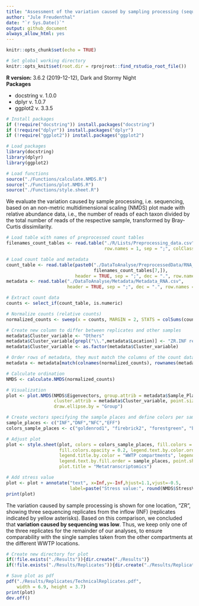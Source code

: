 ```yaml
---
title: "Assessment of the variation caused by sampling processing (sequencing)"  
author: "Jule Freudenthal"  
date: "`r Sys.Date()`"  
output: github_document
always_allow_html: yes
---
```

```r
knitr::opts_chunk$set(echo = TRUE)

# Set global working directory
knitr::opts_knit$set(root.dir = rprojroot::find_rstudio_root_file())
```

**R version:** 3.6.2 (2019-12-12), Dark and Stormy Night  
**Packages**

* docstring v. 1.0.0 
* dplyr v. 1.0.7  
* ggplot2 v. 3.3.5  

```r
# Install packages
if (!require("docstring")) install.packages("docstring")
if (!require("dplyr")) install.packages("dplyr")
if (!require("ggplot2")) install.packages("ggplot2")
```
```r
# Load packages
library(docstring)
library(dplyr)
library(ggplot2)

# Load functions
source("./Functions/calculate.NMDS.R")
source("./Functions/plot.NMDS.R")
source("./Functions/style.sheet.R")
```

We evaluate the variation caused by sample processing, i.e. sequencing, based on an non-metric multidimensional scaling (NMDS) plot made with relative abundance data, i.e., the number of reads of each taxon divided by the total number of reads of the respective sample, transformed by Bray-Curtis dissimilarity.

```r
# Load table with names of preprocessed count tables
filenames_count_tables <- read.table("./R/Lists/Preprocessing_data.csv", header = TRUE, 
                                     row.names = 1, sep = ";", colClasses = "character")

# Load count table and metadata
count_table <- read.table(paste0("./DataToAnalyse/PreprocessedData/RNA_" , 
                                 filenames_count_tables[7,]), 
                          header = TRUE, sep = ";", dec = ".", row.names = 1)
metadata <- read.table("./DataToAnalyse/Metadata/Metadata_RNA.csv", 
                       header = TRUE, sep = ";", dec = ".", row.names = 1)

# Extract count data 
counts <- select_if(count_table, is.numeric)

# Normalize counts (relative counts)
normalized_counts <- sweep(x = counts, MARGIN = 2, STATS = colSums(counts), FUN = '/')

# Create new column to differ between replicates and other samples
metadata$Cluster_variable <- "Others"
metadata$Cluster_variable[grepl("\\.",metadata$Location)] <- "ZR.INF replicates"
metadata$Cluster_variable <- as.factor(metadata$Cluster_variable)

# Order rows of metadata, they must match the columns of the count data
metadata <- metadata[match(colnames(normalized_counts), rownames(metadata)),]

# Calculate ordination
NMDS <- calculate.NMDS(normalized_counts) 

# Visualization
plot <- plot.NMDS(NMDS$Eigenvectors, group.attrib = metadata$Sample_Place, 
                  cluster.attrib = metadata$Cluster_variable, point.size = 2, 
                  draw.ellipse.by = "Group")

# Create vectors specifying the sample places and define colors per sample place
sample_places <- c("INF","DNF","NFC","EFF")
colors_sample_places <- c("goldenrod1", "firebrick2", "forestgreen", "blue")

# Adjust plot
plot <- style.sheet(plot, colors = colors_sample_places, fill.colors = colors_sample_places, 
                    fill.colors.opacity = 0.2, legend.text.by.color.order = sample_places, 
                    legend.title.by.color = "WWTP compartments", legend.title.by.shape = "", 
                    legend.text.by.fill.order = sample_places, point.shapes = c(16,8), 
                    plot.title = "Metatranscriptomics")

# Add stress value
plot <- plot + annotate("text", x=Inf,y=-Inf,hjust=1.1,vjust=-0.5,
                        label=paste("Stress value:", round(NMDS$StressValue,3)))
print(plot)
```

The variation caused by sample processing is shown for one location, "ZR", showing three sequencing replicates from the inflow (INF) (replicates indicated by yellow asterisks). Based on this comparison, we concluded that **variation caused by sequencing was low**. Thus, we keep only one of the three replicates for the remainder of our analyses, to ensure comparability with the single samples taken from the other compartments at the different WWTP locations.

```r
# Create new directory for plot
if(!file.exists("./Results")){dir.create("./Results")}
if(!file.exists("./Results/Replicates")){dir.create("./Results/Replicates")}

# Save plot as pdf
pdf("./Results/Replicates/TechnicalReplicates.pdf",
    width = 6.9, height = 3.7)
print(plot)
dev.off()
```
